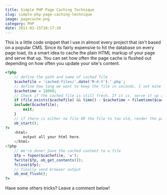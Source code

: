 ```yaml
---
title: Simple PHP Page Caching Technique
slug: simple-php-page-caching-technique
image: pagecache.png
category: PHP
date: 2011-03-15T10:17:20
---
```


This is a little code snippet that I use in almost every project that isn't based on a popular CMS. Since its fairly expensive to hit the database on every page load, its a smart idea to cache the plain HTML markup of your page and serve that up. You can set how often the page cache is flushed out depending on how often you update your site's content.

```php
<?php
	// define the path and name of cached file
	$cachefile = 'cached-files/'.date('M-d-Y').'.php';
	// define how long we want to keep the file in seconds. I set mine to 5 hours.
	$cachetime = 18000;
	// Check if the cached file is still fresh. If it is, serve it up and exit.
	if (file_exists($cachefile) && time() - $cachetime < filemtime($cachefile)) {
   	include($cachefile);
    	exit;
	}
	// if there is either no file OR the file to too old, render the page and capture the HTML.
	ob_start();
?>
	<html>
		output all your html here.
	</html>
<?php
	// We're done! Save the cached content to a file
	$fp = fopen($cachefile, 'w');
	fwrite($fp, ob_get_contents());
	fclose($fp);
	// finally send browser output
	ob_end_flush();
?>
```
Have some others tricks? Leave a comment below!